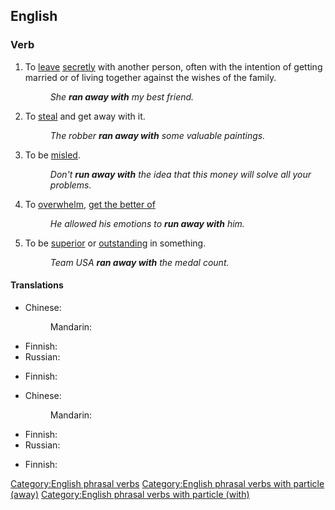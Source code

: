 {{also|run away}}
==English==

===Verb===
{{head|en|verb}}

# To [[leave]] [[secretly]] with another person, often with the intention of getting married or of living together against the wishes of the family.
#: ''She '''ran away with''' my best friend.''
# To [[steal]] and get away with it.
#: ''The robber '''ran away with''' some valuable paintings.''
# To be [[misled]].
#: ''Don't '''run away with''' the idea that this money will solve all your problems.''
# To [[overwhelm]], [[get the better of]]
#: ''He allowed his emotions to '''run away with''' him.''
# To be [[superior]] or [[outstanding]] in something.
#: ''Team USA '''ran away with''' the medal count.''

====Translations====
{{trans-top|leave secretly with another person}}
* Chinese:
*: Mandarin: {{t-needed|cmn}}
{{trans-mid}}
* Finnish: {{t+|fi|karata}}
* Russian: {{t-needed|ru}}
{{trans-bottom}}

{{trans-top|to steal}}
* Finnish: {{t|fi|[[saada]] [[saaliikseen]]}}
{{trans-mid}}
{{trans-bottom}}

{{trans-top|be misled}}
* Chinese:
*: Mandarin: {{t-needed|cmn}}
{{trans-mid}}
* Finnish: {{t|fi|[[erehtyä]] [[luulemaan]]}}
* Russian: {{t-needed|ru}}
{{trans-bottom}}

{{trans-see|to overwhelm|overwhelm}}

{{trans-top|to be superior}}
* Finnish: {{t|fi|[[voittaa]] [[liput liehuen]]}} {{qualifier|idiomatic}}
{{trans-mid}}
{{trans-bottom}}

[[Category:English phrasal verbs]]
[[Category:English phrasal verbs with particle (away)]]
[[Category:English phrasal verbs with particle (with)]]